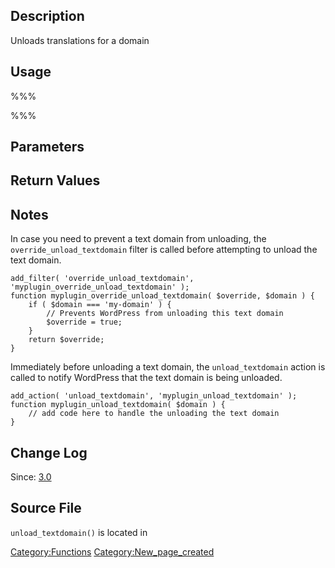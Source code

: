 == Description ==

Unloads translations for a domain

== Usage ==

%%%<?php unload_textdomain( $domain ); ?>%%%

== Parameters ==

{{Parameter|$domain|string|Textdomain to be unloaded|required}}

== Return Values ==

{{Return||bool|Whether textdomain was unloaded}}

== Notes ==

In case you need to prevent a text domain from unloading, the <tt>override_unload_textdomain</tt> filter is called before attempting to unload the text domain.
<pre>add_filter( 'override_unload_textdomain', 'myplugin_override_unload_textdomain' );
function myplugin_override_unload_textdomain( $override, $domain ) {
	if ( $domain === 'my-domain' ) {
		// Prevents WordPress from unloading this text domain
		$override = true;
	}
	return $override;
}</pre>

Immediately before unloading a text domain, the <tt>unload_textdomain</tt> action is called to notify WordPress that the text domain is being unloaded.
<pre>add_action( 'unload_textdomain', 'myplugin_unload_textdomain' );
function myplugin_unload_textdomain( $domain ) {
	// add code here to handle the unloading the text domain
}</pre>

== Change Log ==

Since: [[Version 3.0|3.0]]

== Source File ==

<tt>unload_textdomain()</tt> is located in {{Trac|wp-includes/l10n.php}}

[[Category:Functions]]

[[Category:New_page_created]]